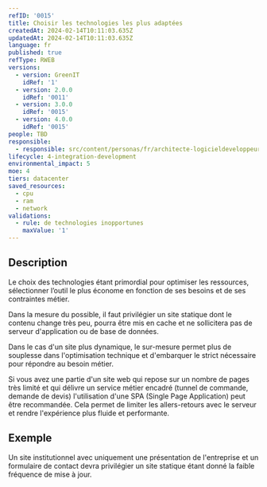 ```yaml
---
refID: '0015'
title: Choisir les technologies les plus adaptées
createdAt: 2024-02-14T10:11:03.635Z
updatedAt: 2024-02-14T10:11:03.635Z
language: fr
published: true
refType: RWEB
versions:
  - version: GreenIT
    idRef: '1'
  - version: 2.0.0
    idRef: '0011'
  - version: 3.0.0
    idRef: '0015'
  - version: 4.0.0
    idRef: '0015'
people: TBD
responsible:
  - responsible: src/content/personas/fr/architecte-logicieldeveloppeur.mdx
lifecycle: 4-integration-development
environmental_impact: 5
moe: 4
tiers: datacenter
saved_resources:
  - cpu
  - ram
  - network
validations:
  - rule: de technologies inopportunes
    maxValue: '1'
---
```


## Description

Le choix des technologies étant primordial pour optimiser les ressources, sélectionner l’outil le plus économe en fonction de ses besoins
et de ses contraintes métier.

Dans la mesure du possible, il faut privilégier un site statique dont le contenu change très peu, pourra être mis en cache et ne sollicitera pas de serveur d'application ou de base de données.

Dans le cas d'un site plus dynamique, le sur-mesure permet plus de souplesse dans l'optimisation technique et d'embarquer le strict nécessaire pour répondre au besoin métier.

Si vous avez une partie d'un site web qui repose sur un nombre de pages très limité et qui délivre un service métier encadré (tunnel de commande, demande de devis) l'utilisation d'une SPA (Single Page Application) peut être recommandée. Cela permet de limiter les allers-retours avec le serveur et rendre l'expérience plus fluide et performante.

## Exemple

Un site institutionnel avec uniquement une présentation de l'entreprise et un formulaire de contact devra privilégier un site statique étant donné la faible fréquence de mise à jour.
